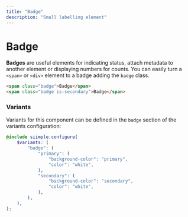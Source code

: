 ```yaml
---
title: "Badge"
description: "Small labelling element"
---
```


# Badge

**Badges** are useful elements for indicating status, attach metadata to another element or displaying numbers for counts. You can easily turn a `<span>` or `<div>` element to a badge adding the `badge` class.

```html live=true
<span class="badge">Badge</span>
<span class="badge is-secondary">Badge</span>
```

### Variants

Variants for this component can be defined in the `badge` section of the variants configuration:

```scss
@include siimple.configure(
    $variants: (
        "badge": (
            "primary": (
                "background-color": "primary",
                "color": "white",
            ),
            "secondary": (
                "background-color": "secondary",
                "color": "white",
            ),
        ),
    ),
);
```
